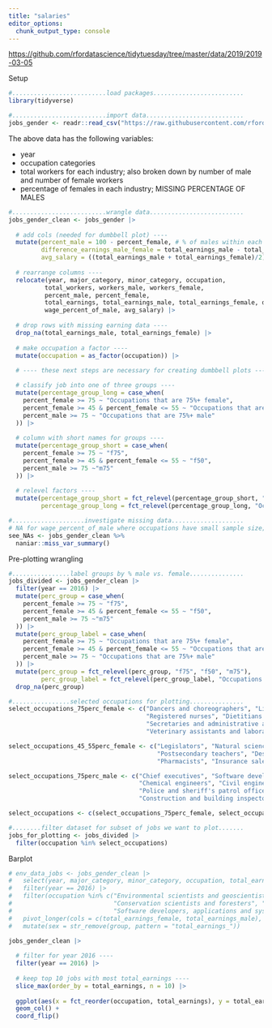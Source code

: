 ```yaml
---
title: "salaries"
editor_options: 
  chunk_output_type: console
---
```


<https://github.com/rfordatascience/tidytuesday/tree/master/data/2019/2019-03-05>

Setup
```r
#..........................load packages.........................
library(tidyverse)

#..........................import data...........................
jobs_gender <- readr::read_csv("https://raw.githubusercontent.com/rfordatascience/tidytuesday/master/data/2019/2019-03-05/jobs_gender.csv")
```

The above data has the following variables: 

- year
- occupation categories
- total workers for each industry; also broken down by number of male and number of female workers
- percentage of females in each industry; MISSING PERCENTAGE OF MALES

```r
#..........................wrangle data..........................
jobs_gender_clean <- jobs_gender |> 
  
  # add cols (needed for dumbbell plot) ----
  mutate(percent_male = 100 - percent_female, # % of males within each industry was missing; % female already included
         difference_earnings_male_female = total_earnings_male - total_earnings_female, # diff in earnings between M & F
         avg_salary = ((total_earnings_male + total_earnings_female)/2)) |> # avg salary of an industry (will be used for ordering); TRY INSTEAD BY `total_earnings`
  
  # rearrange columns ----
  relocate(year, major_category, minor_category, occupation,
          total_workers, workers_male, workers_female,
          percent_male, percent_female,
          total_earnings, total_earnings_male, total_earnings_female, difference_earnings_male_female,
          wage_percent_of_male, avg_salary) |> 
  
  # drop rows with missing earning data ----
  drop_na(total_earnings_male, total_earnings_female) |> 
  
  # make occupation a factor ----
  mutate(occupation = as_factor(occupation)) |> 
  
  # ---- these next steps are necessary for creating dumbbell plots ----

  # classify job into one of three groups ----
  mutate(percentage_group_long = case_when(
    percent_female >= 75 ~ "Occupations that are 75%+ female",
    percent_female >= 45 & percent_female <= 55 ~ "Occupations that are 45-55% female",
    percent_male >= 75 ~ "Occupations that are 75%+ male"
  )) |> 
  
  # column with short names for groups ----
  mutate(percentage_group_short = case_when(
    percent_female >= 75 ~ "f75",
    percent_female >= 45 & percent_female <= 55 ~ "f50",
    percent_male >= 75 ~"m75"
  )) |> 
  
  # relevel factors ----
  mutate(percentage_group_short = fct_relevel(percentage_group_short, "f75", "f50", "m75"),
         percentage_group_long = fct_relevel(percentage_group_long, "Occupations that are 75%+ female", "Occupations that are 45-55% female", "Occupations that are 75%+ male")) 

#....................investigate missing data....................
# NA for wage_percent_of_male where occupations have small sample size; see metadata: https://github.com/rfordatascience/tidytuesday/tree/master/data/2019/2019-03-05
see_NAs <- jobs_gender_clean %>% 
  naniar::miss_var_summary() 
```

Pre-plotting wrangling
```r
#................label groups by % male vs. female...............
jobs_divided <- jobs_gender_clean |> 
  filter(year == 2016) |> 
  mutate(perc_group = case_when(
    percent_female >= 75 ~ "f75",
    percent_female >= 45 & percent_female <= 55 ~ "f50",
    percent_male >= 75 ~"m75"
  )) |> 
  mutate(perc_group_label = case_when(
    percent_female >= 75 ~ "Occupations that are 75%+ female",
    percent_female >= 45 & percent_female <= 55 ~ "Occupations that are 45-55% female",
    percent_male >= 75 ~ "Occupations that are 75%+ male"
  )) |> 
  mutate(perc_group = fct_relevel(perc_group, "f75", "f50", "m75"),
         perc_group_label = fct_relevel(perc_group_label, "Occupations that are 75%+ female", "Occupations that are 45-55% female", "Occupations that are 75%+ male")) |> 
  drop_na(perc_group)

#................selected occupations for plotting...............
select_occupations_75perc_female <- c("Dancers and choreographers", "Librarians", "Elementary and middle school teachers",
                                      "Registered nurses", "Dietitians and nutritionists", "Occupational therapists",
                                      "Secretaries and administrative assistants", "Medical assistants", "Hairdressers, hairstylists, and cosmetologists", 
                                      "Veterinary assistants and laboratory animal caretakers")

select_occupations_45_55perc_female <- c("Legislators", "Natural sciences managers", "Medical scientists", 
                                         "Postsecondary teachers", "Designers", "Bartenders", "Real estate brokers and sales agents",
                                         "Pharmacists", "Insurance sales agents", "Editors")

select_occupations_75perc_male <- c("Chief executives", "Software developers, applications and systems software", "Mathematicians", 
                                    "Chemical engineers", "Civil engineers", "Conservation scientists and foresters",
                                    "Police and sheriff's patrol officers", "Chefs and head cooks",
                                    "Construction and building inspectors", "Aircraft pilots and flight engineers")

select_occupations <- c(select_occupations_75perc_female, select_occupations_45_55perc_female, select_occupations_75perc_male)

#........filter dataset for subset of jobs we want to plot.......
jobs_for_plotting <- jobs_divided |> 
  filter(occupation %in% select_occupations)
```

Barplot
```r
# env_data_jobs <- jobs_gender_clean |> 
#   select(year, major_category, minor_category, occupation, total_earnings_male, total_earnings_female) |> 
#   filter(year == 2016) |> 
#   filter(occupation %in% c("Environmental scientists and geoscientists",
#                            "Conservation scientists and foresters", "Database administrators", 
#                            "Software developers, applications and systems software", "Web developers")) |> 
#   pivot_longer(cols = c(total_earnings_female, total_earnings_male), names_to = "group", values_to = "total_earnings") |> 
#   mutate(sex = str_remove(group, pattern = "total_earnings_"))

jobs_gender_clean |> 
  
  # filter for year 2016 ----
  filter(year == 2016) |> 
  
  # keep top 10 jobs with most total_earnings ----
  slice_max(order_by = total_earnings, n = 10) |> 
  
  ggplot(aes(x = fct_reorder(occupation, total_earnings), y = total_earnings)) +
  geom_col() +
  coord_flip()

```

